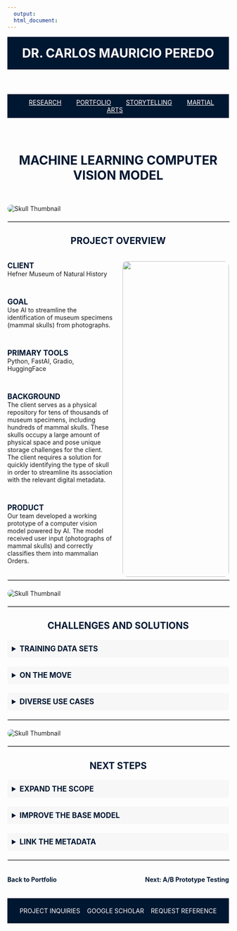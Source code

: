 ```yaml
---
  output:
  html_document:
---
```


<!-- HEADER with Name -->
<header style="text-align: center; padding: 20px; background-color: #001731; color: white;">
  <a href="index.html" style="color: white; text-decoration: none;">
    <h1 style="margin: 0;">DR. CARLOS MAURICIO PEREDO</h1>
  </a>
</header>

<nav style="background-color: #001731; padding: 10px; text-align: center;">
  <a href="Research.html" style="margin: 0 15px; color: white;">RESEARCH</a>
  <a href="Portfolio.html" style="margin: 0 15px; color: white;">PORTFOLIO</a>
  <a href="Storytelling.html" style="margin: 0 15px; color: white;">STORYTELLING</a>
  <a href="TCD.html" style="margin: 0 15px; color: white;">MARTIAL ARTS</a>
</nav>



<!-- Main Header Section -->
<section style="display: flex; flex-direction: column; align-items: center; max-width: 1200px; margin: 40px auto;">
  <h2 style="font-size: 2em; font-weight: bold; margin-bottom: 10px; color: #001731; text-align: center;">MACHINE LEARNING COMPUTER VISION MODEL</h2>
</section>



<!-- Image Below the Section -->
<img src="Linked Files/Skull Identifier Gallery/thumbnail.png" alt="Skull Thumbnail" style="display: block; margin: 20px auto; max-width: 100%; height: auto; border-radius: 10px;">

<!-- Horizontal Line Divider as its own section -->
<hr style="width: 100%; border: 1px solid #ccc; margin: 20px auto;">



<!-- Subheading: Project Overview -->
<h3 style="font-size: 1.5em; font-weight: bold; margin-bottom: 20px; color: #001731; text-align: center;">PROJECT OVERVIEW</h3>

::: {style="display: flex; gap: 20px; max-width: 1200px; margin: 0 auto;"}

<!-- Left Column -->
::: {style="flex: 1; max-width: 50%;"}

<span style="font-size: 1.2em; font-weight: bold; color: #001731;">CLIENT</span>  
Hefner Museum of Natural History  

<br>

<span style="font-size: 1.2em; font-weight: bold; color: #001731;">GOAL</span>  
Use AI to streamline the identification of museum specimens (mammal skulls) from photographs.  

<br>

<span style="font-size: 1.2em; font-weight: bold; color: #001731;">PRIMARY TOOLS</span>  
Python, FastAI, Gradio, HuggingFace  

<br>

<span style="font-size: 1.2em; font-weight: bold; color: #001731;">BACKGROUND</span>  
The client serves as a physical repository for tens of thousands of museum specimens, including hundreds of mammal skulls. These skulls occupy a large amount of physical space and pose unique storage challenges for the client. The client requires a solution for quickly identifying the type of skull in order to streamline its association with the relevant digital metadata.  

<br>

<span style="font-size: 1.2em; font-weight: bold; color: #001731;">PRODUCT</span>  
Our team developed a working prototype of a computer vision model powered by AI. The model received user input (photographs of mammal skulls) and correctly classifies them into mammalian Orders.  

:::

<!-- Right Column -->
::: {style="flex: 1; max-width: 50%; text-align: center;"}
<img src="Linked Files/Skull Identifier Gallery/Vertical.png" style="width: 100%; max-width: 400px; height: auto; border-radius: 10px;" alt="">
:::

:::



<!-- Horizontal Line Divider as its own section -->
<hr style="width: 100%; border: 1px solid #ccc; margin: 20px auto;">

<!-- Image Below the Section -->
<img src="Linked Files/Skull Identifier Gallery/Horizontal.png" alt="Skull Thumbnail" style="display: block; margin: 20px auto; max-width: 100%; height: auto; border-radius: 10px;">

<!-- Horizontal Divider -->
<hr style="width: 100%; border: 1px solid #ccc; margin: 20px auto;">

<!-- Details: Challenges and Solutions -->
<h3 style="font-size: 1.5em; font-weight: bold; margin-bottom: 20px; color: #001731; text-align: center;">CHALLENGES AND SOLUTIONS</h3>

<!-- Dropdown Section -->
<details style="margin-bottom: 20px;">
  <summary style="font-size: 1.2em; font-weight: bold; color: #001731; cursor: pointer; padding: 10px; background-color: #f7f7f7; border-radius: 5px;">
    TRAINING DATA SETS
  </summary>
  <p style="margin: 10px 20px; font-size: 1em; color: black;">
    <b>The Challenge</b>: the computer vision model (ResNet18) requires a sizeable library of training data. <br> <br>
    <b>The Solution</b>: source photographs of mammal skulls from publicly available museum repositories available online, including the Smithsonian NMNH and the London NHM.
  </p>
</details>

<details style="margin-bottom: 20px;">
  <summary style="font-size: 1.2em; font-weight: bold; color: #001731; cursor: pointer; padding: 10px; background-color: #f7f7f7; border-radius: 5px;">
    ON THE MOVE
  </summary>
  <p style="margin: 10px 20px; font-size: 1em; color: black;">
    <b>The Challenge</b>: the client needs a fast and agile tool that works in a collection space: often on the move and away from the office. <br> <br>
    <b>The Solution</b>: design a feature light, mobile friendly prototype that accommodates user input directly from a mobile phone camera with minimal bloat.
  </p>
</details>

<details style="margin-bottom: 20px;">
  <summary style="font-size: 1.2em; font-weight: bold; color: #001731; cursor: pointer; padding: 10px; background-color: #f7f7f7; border-radius: 5px;">
    DIVERSE USE CASES
  </summary>
  <p style="margin: 10px 20px; font-size: 1em; color: black;">
    <b>The Challenge</b>: the client has an uneven distribution of mammal skulls that span many different broad categories, but the majority fit into two large groups (artiodactyls and rodents). <br> <br>
    <b>The Solution</b>: design the working prototype around these two large groups to ensure immediate utility, then expand the model and the web app to accommodate edge cases. 
  </p>
</details>



<!-- Horizontal Line Divider as its own section -->
<hr style="width: 100%; border: 1px solid #ccc; margin: 20px auto;">

<!-- Image Below the Section -->
<img src="Linked Files/Skull Identifier Gallery/Code.png" alt="Skull Thumbnail" style="display: block; margin: 20px auto; max-width: 100%; height: auto; border-radius: 10px;">

<!-- Horizontal Divider -->
<hr style="width: 100%; border: 1px solid #ccc; margin: 20px auto;">

<!-- Details: Next Steps -->
<h3 style="font-size: 1.5em; font-weight: bold; margin-bottom: 20px; color: #001731; text-align: center;">NEXT STEPS</h3>

<!-- Dropdown Section -->
<details style="margin-bottom: 20px;">
  <summary style="font-size: 1.2em; font-weight: bold; color: #001731; cursor: pointer; padding: 10px; background-color: #f7f7f7; border-radius: 5px;">
    EXPAND THE SCOPE
  </summary>
  <p style="margin: 10px 20px; font-size: 1em; color: black;">
    The Hefner Museum of Natural History is home to 27 of the 29 orders of mammals. We will source additional training images and expand the model to identify all 29 Orders. 
  </p>
</details>

<details style="margin-bottom: 20px;">
  <summary style="font-size: 1.2em; font-weight: bold; color: #001731; cursor: pointer; padding: 10px; background-color: #f7f7f7; border-radius: 5px;">
    IMPROVE THE BASE MODEL
  </summary>
  <p style="margin: 10px 20px; font-size: 1em; color: black;">
    We chose Resnet18 as a base model because it offers a compromise between accuracy and speed. This is ideal for fast iteration and testing. For the final product, we’ll sacrifice speed for improved accuracy.
  </p>
</details>

<details style="margin-bottom: 20px;">
  <summary style="font-size: 1.2em; font-weight: bold; color: #001731; cursor: pointer; padding: 10px; background-color: #f7f7f7; border-radius: 5px;">
    LINK THE METADATA
  </summary>
  <p style="margin: 10px 20px; font-size: 1em; color: black;">
    The client has an extensive database of metadata associated with each specimen. The final version will access and display the metadata for the user to quickly reference information while in the collection. 
  </p>
</details>



<!-- Horizontal Divider -->
<hr style="width: 100%; border: 1px solid #ccc; margin: 20px auto;">

<!-- Navigation Links -->
<div style="display: flex; justify-content: space-between; max-width: 1200px; margin: 20px auto;">

  <!-- Back to Portfolio -->
  <a href="portfolio.html" style="font-size: 1em; font-weight: bold; color: #001731; text-decoration: none;">
    Back to Portfolio
  </a>

  <!-- Next Project -->
  <a href="abtesting.html" style="font-size: 1em; font-weight: bold; color: #001731; text-decoration: none;">
    Next: A/B Prototype Testing
  </a>

</div>








<!-- FOOTER -->
<footer style="background-color: #001731; color: white; text-align: center; padding: 20px; display: flex; justify-content: space-around; align-items: center;">
  <a href="#" style="color: white; text-decoration: none;">PROJECT INQUIRIES</a>
  <a href="#" style="color: white; text-decoration: none;">GOOGLE SCHOLAR</a>
  <a href="#" style="color: white; text-decoration: none;">REQUEST REFERENCE</a>
</footer>